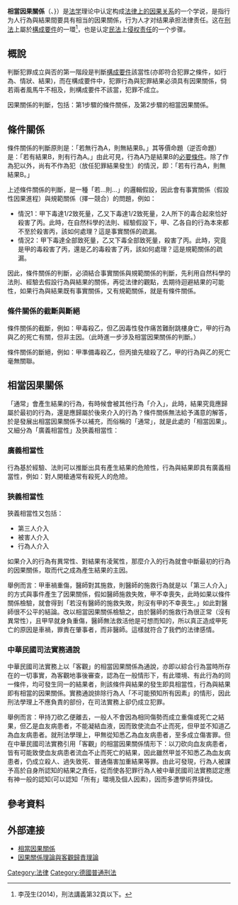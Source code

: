 {{refimprove|time=2014-05-20T08:48:12+00:00}}

'''相當因果關係'''（{{lang-de|Adäquanz}}、{{lang-en|adequacy、adequateness}}}）是[[法学|法学]]理论中认定构成[[因果關係_(法律)|法律上的因果关系]]的一个学说，是指行为人行為與結果間要具有相当的因果關係，行为人才对结果承担法律责任。这在[[刑法|刑法]]上屬於[[構成要件|構成要件]]的一環<ref>李茂生(2014)，刑法講義第32頁以下。</ref>，也是认定[[民法|民法]]上[[侵权责任|侵权责任]]的一个步骤。

== 概說 ==
判斷犯罪成立與否的第一階段是判斷[[構成要件|構成要件]]該當性(亦即符合犯罪之條件，如行為、情狀、結果)，而在構成要件中，犯罪行為與犯罪結果必須具有因果關係，倘若兩者風馬牛不相及，則構成要件不該當，犯罪不成立。

因果關係的判斷，包括：第1步驟的條件關係，及第2步驟的相當因果關係。

== 條件關係 ==

條件關係的判斷原則是：「若無行為A，則無結果B。」其等價命題（逆否命題）是：「若有結果B，則有行為A。」由此可見，行為A乃是結果B的[[必要條件|必要條件]]。除了作為犯以外，尚有不作為犯（放任犯罪結果發生）的情況，即：「若有行為A，則無結果B。」

上述條件關係的判斷，是一種「若…則…」的邏輯假設，因此會有事實關係（假設性因果進程）與規範關係（擇一競合）的問題，例如：
*情況1：甲下毒達1/2致死量，乙又下毒達1/2致死量，2人所下的毒合起來恰好殺害了丙。此時，在自然科學的法則、經驗假設下，甲、乙各自的行為本來都不至於殺害丙，該如何處理？這是事實關係的疏漏。
*情況2：甲下毒達全部致死量，乙又下毒全部致死量，殺害了丙。此時，究竟是甲的毒殺害了丙，還是乙的毒殺害了丙，該如何處理？這是規範關係的疏漏。

因此，條件關係的判斷，必須結合事實關係與規範關係的判斷，先利用自然科學的法則、經驗去假設行為與結果的關係，再從法律的觀點，去期待迴避結果的可能性，如果行為與結果既有事實關係，又有規範關係，就是有條件關係。

=== 條件關係的截斷與斷絕 ===

條件關係的截斷，例如：甲毒殺乙，但乙因毒性發作痛苦難耐跳樓身亡，甲的行為與乙的死亡有關，但非主因。（此時進一步涉及相當因果關係的判斷。）

條件關係的斷絕，例如：甲準備毒殺乙，但丙搶先槍殺了乙，甲的行為與乙的死亡毫無關聯。

== 相當因果關係 ==

「通常」會產生結果的行為，有時候會被其他行為「介入」，此時，結果究竟應歸屬於最初的行為，還是應歸屬於後來介入的行為？條件關係無法給予滿意的解答，於是發展出相當因果關係予以補充，而俗稱的「通常」，就是此處的「相當因果」。又細分為「廣義相當性」及狹義相當性：

=== 廣義相當性 ===

行為基於經驗、法則可以推斷出具有產生結果的危險性，行為與結果即具有廣義相當性，例如：對人開槍通常有殺死人的危險。

=== 狹義相當性 ===

狹義相當性又包括：
*第三人介入
*被害人介入
*行為人介入

如果介入的行為有異常性、對結果有凌駕性，那麼介入的行為就會中斷最初的行為的因果關係，取而代之成為產生結果的主因。

舉例而言：甲車禍重傷，醫師對其施救，則醫師的施救行為就是以「第三人介入」的方式與事件產生了因果關係，假如醫師施救失敗，甲不幸喪失，此時如果以條件關係檢驗，就會得到「若沒有醫師的施救失敗，則沒有甲的不幸喪生。」如此對醫師很不公平的結論。改以相當因果關係檢驗之，由於醫師的施救行為很正常（沒有異常性），且甲早就身負重傷，醫師無法救活他是可想而知的，所以真正造成甲死亡的原因是車禍，罪責在肇事者，而非醫師。這樣就符合了我們的法律感情。

=== 中華民國司法實務通說 ===

中華民國司法實務上以「客觀」的相當因果關係為通說，亦即以綜合行為當時所存在的一切事實，為客觀地事後審查，認為在一般情形下，有此環境、有此行為的同一條件，均可發生同一的結果者，則該條件與結果的發生即具相當性，行為與結果即有相當的因果關係。實務通說排除行為人「不可能預知所有因素」的情形，因此刑法學理上不應負責的部份，在司法實務上卻仍成立犯罪。

舉例而言：甲持刀砍乙便離去，一般人不會因為相同傷勢而成立重傷或死亡之結果，但乙是血友病患者，不能凝結血液，因而致使流血不止而死，但甲並不知道乙為血友病患者。就刑法學理上，甲無從知悉乙為血友病患者，至多成立傷害罪。但在中華民國司法實務引用「客觀」的相當因果關係情形下：以刀砍向血友病患者，皆有可能致使血友病患者流血不止而死亡的結果，因此雖然甲並不知悉乙為血友病患者，仍成立殺人、過失致死、普通傷害加重結果等罪。由此可發現，行為人被課予高於自身所認知的結果之責任，從而使各犯罪行為人被中華民國司法實務認定應有神一般的認知(可以認知「所有」環境及個人因素)，因而多遭學術界撻伐。

== 參考資料 ==
{{reflist}}

== 外部連接 ==
{{Wiktionary|de:Adäquanz}}
*[http://yhklawyer.pixnet.net/blog/post/272734406-%E7%9B%B8%E7%95%B6%E5%9B%A0%E6%9E%9C%E9%97%9C%E4%BF%82 相當因果關係] {{Wayback|url=http://yhklawyer.pixnet.net/blog/post/272734406-%E7%9B%B8%E7%95%B6%E5%9B%A0%E6%9E%9C%E9%97%9C%E4%BF%82 |date=20181006234937 }}
*[http://web.nchu.edu.tw/~hftsai/downloads/article/Criminal%20Law/subject%203.pdf 因果關係理論與客觀歸責理論] {{Wayback|url=http://web.nchu.edu.tw/~hftsai/downloads/article/Criminal%20Law/subject%203.pdf |date=20190713220412 }}

[[Category:法律|Category:法律]]
[[Category:德國普通刑法|Category:德國普通刑法]]